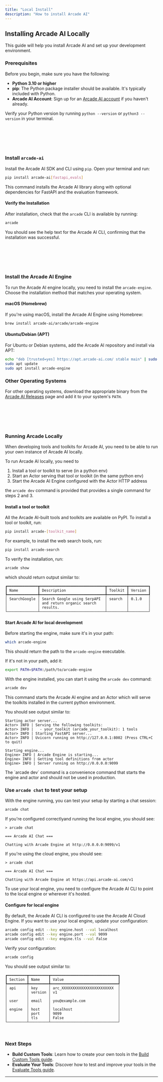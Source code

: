 ```yaml
---
title: "Local Install"
description: "How to install Arcade AI"
---
```


## Installing Arcade AI Locally

This guide will help you install Arcade AI and set up your development environment.

### Prerequisites

Before you begin, make sure you have the following:

- **Python 3.10 or higher**
- **pip**: The Python package installer should be available. It's typically included with Python.
- **Arcade AI Account**: Sign up for an [Arcade AI account](https://arcade-ai.com/signup) if you haven't already.

Verify your Python version by running `python --version` or `python3 --version` in your terminal.

## <br />

<br />

### Install `arcade-ai`

Install the Arcade AI SDK and CLI using `pip`. Open your terminal and run:

```bash
pip install arcade-ai[fastapi,evals]
```

This command installs the Arcade AI library along with optional dependencies for FastAPI and the evaluation framework.

#### Verify the Installation

After installation, check that the `arcade` CLI is available by running:

```bash
arcade
```

You should see the help text for the Arcade AI CLI, confirming that the installation was successful.

## <br />

<br />

### Install the Arcade AI Engine

To run the Arcade AI engine locally, you need to install the `arcade-engine`. Choose the installation method that matches your operating system.

#### macOS (Homebrew)

If you're using macOS, install the Arcade AI Engine using Homebrew:

```bash
brew install arcade-ai/arcade/arcade-engine
```

#### Ubuntu/Debian (APT)

For Ubuntu or Debian systems, add the Arcade AI repository and install via APT:

```bash
echo "deb [trusted=yes] https://apt.arcade-ai.com/ stable main" | sudo tee /etc/apt/sources.list.d/arcade-ai.list
sudo apt update
sudo apt install arcade-engine
```

### Other Operating Systems

For other operating systems, download the appropriate binary from the [Arcade AI Releases](https://arcade-ai.com/releases) page and add it to your system's `PATH`.

## <br />

<br />

### Running Arcade Locally

When developing tools and toolkits for Arcade AI, you need to be able to run your own instance of Arcade AI locally.

To run Arcade AI locally, you need to

1. Install a tool or toolkit to serve (in a python env)
2. Start an Actor serving that tool or toolkit (in the same python env)
3. Start the Arcade AI Engine configured with the Actor HTTP address

the `arcade dev` command is provided that provides a single command for steps 2 and 3.

#### Install a tool or toolkit

All the Arcade AI-built tools and toolkits are available on PyPI. To install a tool or toolkit, run:

```bash
pip install arcade-[toolkit_name]
```

For example, to install the web search tools, run:

```bash
pip install arcade-search
```

To verify the installation, run:

```bash
arcade show
```

which should return output similar to:

```
┏━━━━━━━━━━━━━━┳━━━━━━━━━━━━━━━━━━━━━━━━━━━━━━┳━━━━━━━━━┳━━━━━━━━━┓
┃ Name         ┃ Description                  ┃ Toolkit ┃ Version ┃
┡━━━━━━━━━━━━━━╇━━━━━━━━━━━━━━━━━━━━━━━━━━━━━━╇━━━━━━━━━╇━━━━━━━━━┩
│ SearchGoogle │ Search Google using SerpAPI  │ search  │ 0.1.0   │
│              │ and return organic search    │         │         │
│              │ results.                     │         │         │
└──────────────┴──────────────────────────────┴─────────┴─────────┘
```

#### Start Arcade AI for local development

Before starting the engine, make sure it's in your path:

```bash
which arcade-engine
```

This should return the path to the `arcade-engine` executable.

If it's not in your path, add it:

```bash
export PATH=$PATH:/path/to/arcade-engine
```

With the engine installed, you can start it using the `arcade dev` command:

```bash
arcade dev
```

This command starts the Arcade AI engine and an Actor which will serve the toolkits installed in the current python environment.

You should see output similar to:

```
Starting actor server...
Actor> INFO | Serving the following toolkits:
Actor> INFO |   - your_toolkit (arcade_your_toolkit): 1 tools
Actor> INFO | Starting FastAPI server...
Actor> INFO | Uvicorn running on http://127.0.0.1:8002 (Press CTRL+C to quit)

Starting engine...
Engine> INFO | Arcade Engine is starting...
Engine> INFO | Getting tool definitions from actor
Engine> INFO | Server running on http://0.0.0.0:9099
```

<Note>
  The `arcade dev` command is a convenience command that starts the engine and
  actor and should not be used in production.
</Note>

### Use `arcade chat` to test your setup

With the engine running, you can test your setup by starting a chat session:

```bash
arcade chat
```

If you're configured correctlyand running the local engine, you should see:

```
> arcade chat

=== Arcade AI Chat ===

Chatting with Arcade Engine at http://0.0.0.0:9099/v1
```

If you're using the cloud engine, you should see:

```
> arcade chat

=== Arcade AI Chat ===

Chatting with Arcade Engine at https://api.arcade-ai.com/v1
```

To use your local engine, you need to configure the Arcade AI CLI to point to the local engine or wherever it's hosted.

#### Configure for local engine

By default, the Arcade AI CLI is configured to use the Arcade AI Cloud Engine. If you want to use your local engine, update your configuration:

```bash
arcade config edit --key engine.host --val localhost
arcade config edit --key engine.port --val 9099
arcade config edit --key engine.tls --val False
```

Verify your configuration:

```bash
arcade config
```

You should see output similar to:

```
┏━━━━━━━━━┳━━━━━━━━━┳━━━━━━━━━━━━━━━━━━━━━━━━━━━━━━━┓
┃ Section ┃ Name    ┃ Value                         ┃
┡━━━━━━━━━╇━━━━━━━━━╇━━━━━━━━━━━━━━━━━━━━━━━━━━━━━━━┩
│ api     │ key     │ arc_XXXXXXXXXXXXXXXXXXXXXXXX  │
│         │ version │ v1                            │
│         │         │                               │
│ user    │ email   │ you@example.com               │
│         │         │                               │
│ engine  │ host    │ localhost                     │
│         │ port    │ 9099                          │
│         │ tls     │ False                         │
└─────────┴─────────┴───────────────────────────────┘
```

<br />

### Next Steps

- **Build Custom Tools**: Learn how to create your own tools in the [Build Custom Tools guide](/guides/customtools).
- **Evaluate Your Tools**: Discover how to test and improve your tools in the [Evaluate Tools guide](/guides/evaltools).

---
